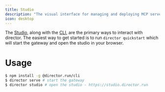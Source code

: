 ```yaml
---
title: Studio
description: "The visual interface for managing and deploying MCP servers"
icon: desktop
---
```

 
The [Studio](https://studio.director.run), along with the [CLI](./cli), are the primary ways to interact with director. The easiest way to get started is to run `director quickstart` which will start the gateway and open the studio in your browser.

# Usage

```bash
$ npm install -g @director.run/cli
$ director serve # start the gateway
$ director studio # open the studio - https://studio.director.run
```
